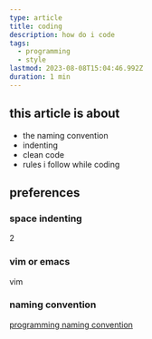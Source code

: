 ```yaml
---
type: article
title: coding
description: how do i code
tags:
  - programming
  - style
lastmod: 2023-08-08T15:04:46.992Z
duration: 1 min
---
```


## this article is about

- the naming convention
- indenting
- clean code
- rules i follow while coding

## preferences

### space indenting

2

### vim or emacs

vim

### naming convention

[programming naming convention](./programming-naming-convention.mdx)
